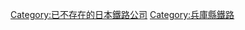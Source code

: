 {{Commonscat|Miki Railway}}
{{catmore}}
{{DEFAULTSORT:Miki Railway}}
[[Category:已不存在的日本鐵路公司|Category:已不存在的日本鐵路公司]]
[[Category:兵庫縣鐵路|Category:兵庫縣鐵路]]